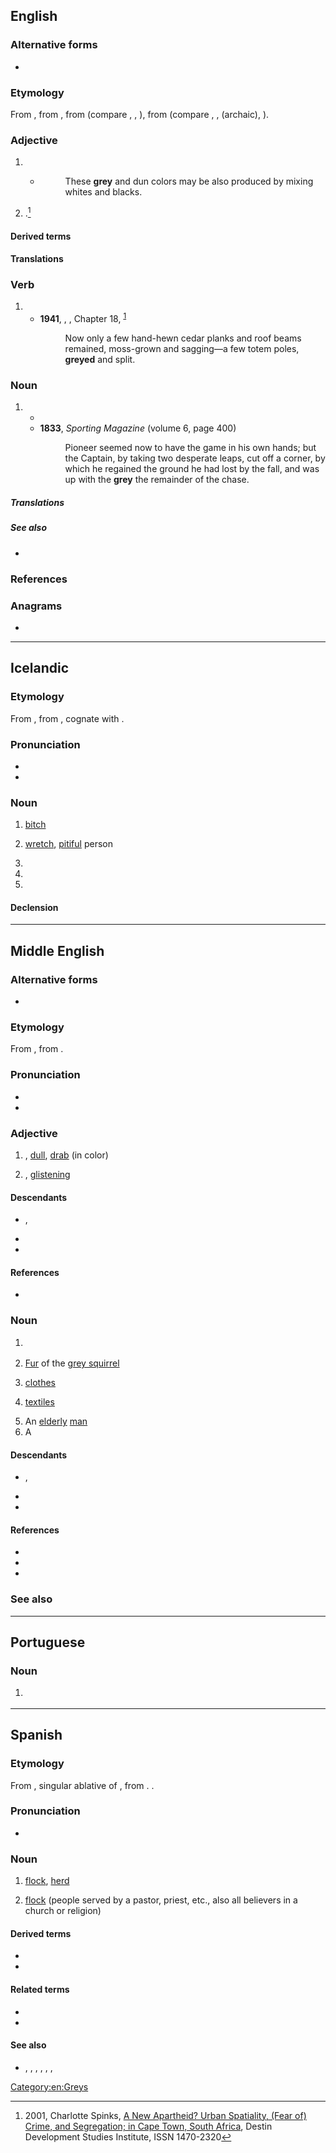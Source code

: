 {{also|Grey}}
==English==

===Alternative forms===
* {{l|en|gray}} {{qualifier|often used in the US}}

===Etymology===
From {{inh|en|enm|grey}}, from {{inh|en|ang|grǣġ}}, from {{inh|en|gem-pro|*grēwaz}} (compare {{cog|nl|grauw}}, {{cog|de|grau}}, {{cog|non|grár}}), from {{der|en|ine-pro|*ǵʰreh₁-||to green, to grow}} (compare {{cog|la|rāvus||grey}}, {{cog|cu|зьрѭ||to see, to glance}}, {{cog|ru|зреть||to watch, to look at}} (archaic), {{cog|lt|žeriù||to shine}}).

===Adjective===
{{en-adj|greyer|sup=greyest}}

# {{standard spelling of|en|from=UK|from2=Commonwealth|gray}}
#* {{RQ:Newton Opticks}}
#*: These '''grey''' and dun colors may be also produced by mixing whites and blacks.
# {{lb|en|South African English|slang}} {{synonym of|en|coloured}} {{gloss|pertaining to the {{l|en|mixed race}} of {{l|en|black}} and {{l|en|white}}}}.<ref> 2001, Charlotte Spinks, [https://www.files.ethz.ch/isn/138143/WP20.pdf A New Apartheid? Urban Spatiality, (Fear of) Crime, and Segregation; in Cape Town, South Africa], Destin Development Studies Institute, ISSN 1470-2320 </ref>

====Derived terms====
{{der3|en|title=Terms derived from ''grey''
|battleship grey
|grey area
|greybeard
|greyen
|grey-haired
|greyhound
|greyness
|grey ghost
|grey matter
|grey power
|gunmetal grey}}

====Translations====
{{trans-see|gray}}

===Verb===
{{en-verb}}

# {{standard spelling of|en|from=UK|from2=Commonwealth|gray}}
#* '''1941''', {{w|Emily Carr}}, ''{{w|Klee Wyck}}'', Chapter 18, <sup>[http://www.gutenberg.net.au/ebooks01/0100131h.html]</sup>
#*: Now only a few hand-hewn cedar planks and roof beams remained, moss-grown and sagging—a few totem poles, '''greyed''' and split.

===Noun===
{{en-noun}}

# {{standard spelling of|en|from=UK|from2=Commonwealth|gray}}
#* {{RQ:Scott Lady of the Lake|passage=Woe worth the chase, woe worth the day, / That costs thy life, my gallant '''grey'''.}}
#* '''1833''', ''Sporting Magazine'' (volume 6, page 400)
#*: Pioneer seemed now to have the game in his own hands; but the Captain, by taking two desperate leaps, cut off a corner, by which he regained the ground he had lost by the fall, and was up with the '''grey''' the remainder of the chase.

=====Translations=====
{{trans-see|gray}}

=====See also=====
* {{l|en|greys}}

===References===
<references/>

===Anagrams===
* {{anagrams|en|a=egry|-ergy|gyre}}

[[Category:en:Greys]]

----

==Icelandic==

===Etymology===
From {{der|is|non|grey}}, from {{der|is|gem-pro|*grawją}}, cognate with {{cog|fo|groyggj}}.

===Pronunciation===
* {{IPA|is|/kreiː/}}
* {{rhymes|is|eiː}}

===Noun===
{{is-noun|n|greys|grey}}

# {{lb|is|archaic}} [[bitch]] {{gloss|female dog}}
# [[wretch]], [[pitiful]] person
#: {{ux|is|'''Greyið''' mitt!|You '''poor little''' thing!}}
#: {{ux|is|'''Greyið''' Jón|'''Poor''' John}}
# {{inflection of|is|grey||indef|acc|s}}
# {{inflection of|is|grey||indef|nom|p}}
# {{inflection of|is|grey||indef|acc|p}}

====Declension====
{{is-decl-noun-n-s|gr|ey|j=j}}

----

==Middle English==

===Alternative forms===
* {{alter|enm|grei|gray|grai|greye|gry|græi|gro|gra|greȝe|greiȝe}}

===Etymology===
From {{inh|enm|ang|grǣġ}}, from {{inh|enm|gem-pro|*grēwaz}}.

===Pronunciation===
* {{IPA|enm|/ɡrɛi̯/}}
* {{rhymes|enm|ɛi̯}}

===Adjective===
{{enm-adj|greye}}

# {{l|en|grey}}, [[dull]], [[drab]] (in color)
# {{l|en|glinting}}, [[glistening]]

====Descendants====
* {{desc|en|gray}}, {{l|en|grey}}
* {{desc|sco|gray}}
* {{desc|yol|gry}}

====References====
* {{R:MED Online|entry=grei|pos=adj. & n.|id=MED19333 |accessdate=2018-03-30}}

===Noun===
{{head|enm|noun}}

# {{l|en|grey}} {{gloss|colour}}
#  [[fur|Fur]] of the [[grey squirrel]]
# {{l|en|grey}} [[clothes]]
# {{l|en|grey}} [[textiles]]
# An [[elderly]] [[man]]
# A {{l|en|badger}}

====Descendants====
* {{desc|en|gray}}, {{l|en|grey}}
* {{desc|sco|gray}}
* {{desc|yol|gry}}

====References====
* {{R:MED Online|entry=grei|pos=adj. & n.|id=MED19333 |accessdate=2018-03-30}}
* {{R:MED Online|entry=grei |pos=n.(2) |id=MED19332 |accessdate=2018-03-30}}
* {{R:MED Online|entry=grei |pos=n.(1) |id=MED19331 |accessdate=2018-03-30}}

===See also===
{{table:colors/enm}}

----

==Portuguese==

===Noun===
{{pt-noun|m|s}}

# {{alternative form of|pt|gray}} {{gloss|race of extraterrestrials}}

----

==Spanish==
{{wikipedia|lang=es}}

===Etymology===
From {{der|es|la|grege}}, singular ablative of {{m|la|grex}}, from {{der|la|ine-pro|*h₂ger-||to assemble, gather together}}. {{doublet|es|grupo}}.

===Pronunciation===
* {{es-IPA}}

===Noun===
{{es-noun|f|greyes}}

# {{lb|es|obsolete|poetic}} [[flock]], [[herd]]
#: {{syn|es|rebaño|rehala}}
# {{lb|es|religion}} [[flock]] (people served by a pastor, priest, etc., also all believers in a church or religion)
#: {{syn|es|rebaño|feligresía|congregación|iglesia}}

====Derived terms====
* {{l|es|gregario}}
* {{l|es|agregar}}

====Related terms====
* {{l|es|oveja}}
* {{l|es|cabra}}

====See also====
* {{sense|animals}} {{l|es|ganado}}, {{l|es|hato}}, {{l|es|parvada}}, {{l|es|manada}}, {{l|es|jauría}}, {{l|es|cardumen}}, {{l|es|enjambre}}